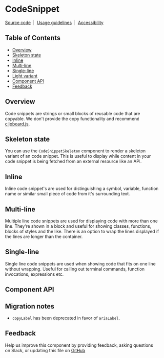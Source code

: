 
# CodeSnippet

[Source code](https://github.com/carbon-design-system/carbon/tree/main/packages/react/src/components/CodeSnippet)
&nbsp;|&nbsp;
[Usage guidelines](https://www.carbondesignsystem.com/components/code-snippet/usage)
&nbsp;|&nbsp;
[Accessibility](https://www.carbondesignsystem.com/components/code-snippet/accessibility)

## Table of Contents

- [Overview](#overview)
- [Skeleton state](#skeleton-state)
- [Inline](#inline)
- [Multi-line](#multi-line)
- [Single-line](#single-line)
- [Light variant](#light-variant)
- [Component API](#component-api)
- [Feedback](#feedback)

## Overview

Code snippets are strings or small blocks of reusable code that are copyable. We
don't provide the copy functionality and recommend
[clipboard.js](https://clipboardjs.com/).

<Preview>
  <Story id="components-codesnippet--inline" />
</Preview>

## Skeleton state

You can use the `CodeSnippetSkeleton` component to render a skeleton variant of
an code snippet. This is useful to display while content in your code snippet is
being fetched from an external resource like an API.

<Preview>
  <Story id="components-codesnippet--skeleton" />
</Preview>

## Inline

Inline code snippet's are used for distinguishing a symbol, variable, function
name or similar small piece of code from it's surrounding text.

<Preview>
  <Story id="components-codesnippet--inline" />
</Preview>

## Multi-line

Multiple line code snippets are used for displaying code with more than one
line. They're shown in a block and useful for showing classes, functions, blocks
of styles and the like. There is an option to wrap the lines displayed if the
lines are longer than the container.

<Preview>
  <Story id="components-codesnippet--multiline" />
</Preview>

## Single-line

Single line code snippets are used when showing code that fits on one line
without wrapping. Useful for calling out terminal commands, function
invocations, expressions etc.

<Preview>
  <Story id="components-codesnippet--singleline" />
</Preview>

## Component API

<Props />

## Migration notes

- `copyLabel` has been deprecated in favor of `ariaLabel`.

## Feedback

Help us improve this component by providing feedback, asking questions on Slack,
or updating this file on
[GitHub](https://github.com/carbon-design-system/carbon/edit/main/packages/react/src/components/CodeSnippet/CodeSnippet.mdx)
